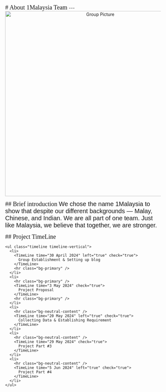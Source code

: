 
<BaseLayout PageID="about">
  <BaseCard title="about">
<p> </p>
<span style="font-family:Freeman; font-size:20px;">
# About 1Malaysia Team
</span>
---
<center>
<img src="/GroupPic.jpg" alt="Group Picture" width="600" class="rounded"/>
</center>
<p>   </p>
<span style="font-family:Freeman; font-size:20px;">
## Brief introduction
</span>
<span style="font-family:Arial; font-size:20px;text-align: left">
We chose the name 1Malaysia to show that despite our different backgrounds — Malay, Chinese, and Indian.
We are all part of one team. 
Just like Malaysia, we believe that together, we are stronger.
</span>
<p>   </p>
<span style="font-family:Freeman; font-size:20px;">
## Project TimeLine
</span>
<p>   </p>

    <ul class="timeline timeline-vertical">
      <li>
        <TimeLine time="30 April 2024" left="true" check="true">
          Group Establishment & Setting up blog
        </TimeLine>
        <hr class="bg-primary" />
      </li>
      <li>
        <hr class="bg-primary" />
        <TimeLine time="3 May 2024" check="true">
          Project Proposal
        </TimeLine>
        <hr class="bg-primary" />
      </li>
      <li>
        <hr class="bg-neutral-content" />
        <TimeLine time="20 May 2024" left="true" check="true"> 
          Collecting Data & Establishing Requirement
        </TimeLine>
      </li>
      <li>
        <hr class="bg-neutral-content" />
        <TimeLine time="29 May 2024" check="true"> 
          Project Part #3
        </TimeLine>
      </li>
      <li>
        <hr class="bg-neutral-content" />
        <TimeLine time="5 Jun 2024" left="true" check="true"> 
          Project Part #4
        </TimeLine>
      </li>
    </ul>
  </BaseCard>
</BaseLayout>
